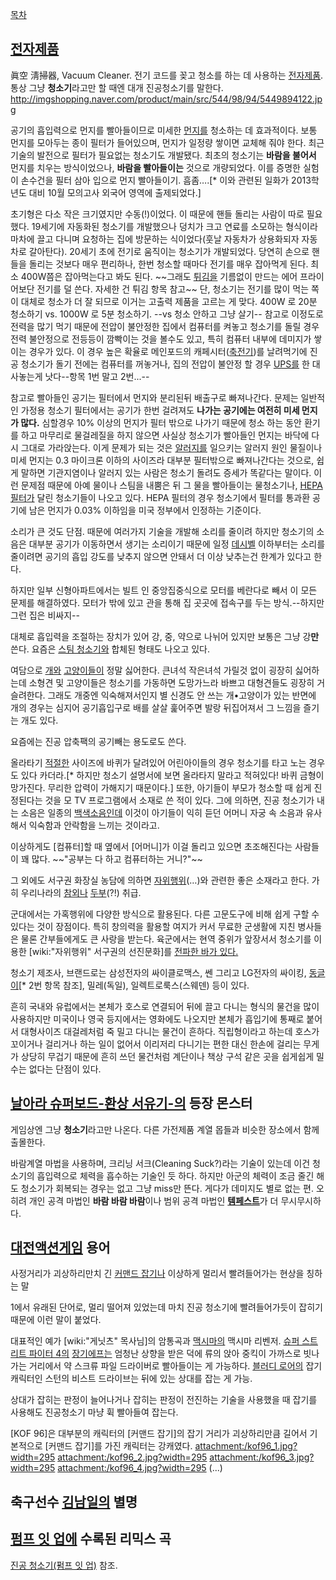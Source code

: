 [[목차]]
== [[전자제품]] ==
眞空 淸掃器, Vacuum Cleaner. 전기 코드를 꽂고 청소를 하는 데 사용하는 [[전자제품]]. 통상 그냥 '''청소기'''라고만 할 때엔 대개 진공청소기를 말한다.
http://imgshopping.naver.com/product/main/src/544/98/94/5449894122.jpg

공기의 흡입력으로 먼지를 빨아들이므로 미세한 [[먼지]]를 청소하는 데 효과적이다. 보통 먼지를 모아두는 종이 필터가 들어있으며, 먼지가 일정량 쌓이면 교체해 줘야 한다. 최근 기술의 발전으로 필터가 필요없는 청소기도 개발됐다.
최초의 청소기는 '''바람을 불어서''' 먼지를 치우는 방식이었으나, '''바람을 빨아들이는''' 것으로 개량되었다. 이를 증명한 실험이 손수건을 필터 삼아 입으로 먼지 빨아들이기. 흠좀….[* 이와 관련된 일화가 2013학년도 대비 10월 모의고사 외국어 영역에 출제되었다.]

초기형은 다소 작은 크기였지만 수동(!)이었다. 이 때문에 핸들 돌리는 사람이 따로 필요했다. 19세기에 자동화된 청소기를 개발했으나 덩치가 크고 연료를 소모하는 형식이라 마차에 끌고 다니며 요청하는 집에 방문하는 식이었다(훗날 자동차가 상용화되자 자동차로 갈아탄다). 20세기 초에 전기로 움직이는 청소기가 개발되었다. 당연히 손으로 핸들을 돌리는 것보다 매우 편리하나, 한번 청소할 때마다 전기를 매우 잡아먹게 된다. 최소 400W쯤은 잡아먹는다고 봐도 된다. ~~그래도 [[튀김]]을 기름없이 만드는 에어 프라이어보단 전기를 덜 쓴다. 자세한 건 튀김 항목 참고~~ 단, 청소기는 전기를 많이 먹는 쪽이 대체로 청소가 더 잘 되므로 이거는 고출력 제품을 고르는 게 맞다. 400W 로 20분 청소하기 vs. 1000W 로 5분 청소하기. --vs 청소 안하고 그냥 살기-- 참고로 이정도로 전력을 많기 먹기 때문에 전압이 불안정한 집에서 컴퓨터를 켜놓고 청소기를 돌릴 경우 전력 불안정으로 전등등이 깜빡이는 것을 볼수도 있고, 특히 컴퓨터 내부에 데미지가 쌓이는 경우가 있다. 이 경우 높은 확율로 메인포드의 캐페시터([[축전기]])를 날려먹기에 진공 청소기가 돌기 전에는 컴퓨터를 꺼놓거나, 집의 전압이 불안정 할 경우 [[UPS]]를 한 대 사놓는게 낫다--항목 1번 말고 2번...--

참고로 빨아들인 공기는 필터에서 먼지와 분리된뒤 배출구로 빠져나간다. 문제는 일반적인 가정용 청소기 필터에서는 공기가 한번 걸려져도 '''나가는 공기에는 여전히 미세 먼지가 많다.''' 심할경우 10% 이상의 먼지가 필터 밖으로 나가기 때문에 청소 하는 동안 환기를 하고 마무리로 물걸레질을 하지 않으면 사실상 청소기가 빨아들인 먼지는 바닥에 다시 그대로 가라앉는다. 이게 문제가 되는 것은 [[알러지]]를 일으키는 알러지 원인 물질이나 미세 먼지는 0.3 마이크론 이하의 사이즈라 대부분 필터밖으로 빠져나간다는 것으로, 쉽게 말하면 기관지염이나 알러지 있는 사람은 청소기 돌려도 증세가 똑같다는 말이다. 이런 문제점 때문에 아예 물이나 스팀을 내뿜은 뒤 그 물을 빨아들이는 물청소기나, [[HEPA]]필터가 달린 청소기들이 나오고 있다. HEPA 필터의 경우 청소기에서 필터를 통과환 공기에 남은 먼지가 0.03% 이하임을 미국 정부에서 인정하는 기준이다. 

소리가 큰 것도 단점. 때문에 여러가지 기술을 개발해 소리를 줄이려 하지만 청소기의 소음은 대부분 공기가 이동하면서 생기는 소리이기 때문에 일정 [[데시벨]] 이하부터는 소리를 줄이려면 공기의 흡입 강도를 낮추지 않으면 안돼서 더 이상 낮추는건 한계가 있다고 한다.

하지만 일부 신형아파트에서는 빌트 인 중앙집중식으로 모터를 베란다로 빼서 이 모든 문제를 해결하였다. 모터가 밖에 있고 관을 통해 집 곳곳에 접속구를 두는 방식.--하지만 그런 집은 비싸지--

대체로 흡입력을 조절하는 장치가 있어 강, 중, 약으로 나뉘어 있지만 보통은 그냥 강'''만''' 쓴다. 요즘은 [[스팀 청소기]]와 합체된 형태도 나오고 있다.

여담으로 [[개]]와 [[고양이]]들이 정말 싫어한다. 큰녀석 작은녀석 가릴것 없이 굉장히 싫어하는데 소형견 및 고양이들은 청소기를 가동하면 도망가느라 바쁘고 대형견들도 굉장히 거슬려한다.
그래도 개중엔 익숙해져서인지 별 신경도 안 쓰는 개•고양이가 있는 반면에 개의 경우는 심지어 공기흡입구로 배를 살살 훑어주면 발랑 뒤집어져서 그 느낌을 즐기는 개도 있다.

요즘에는 진공 압축팩의 공기빼는 용도로도 쓴다.

올라타기 [[적절]]한 사이즈에 바퀴가 달려있어 어린아이들의 경우 청소기를 타고 노는 경우도 있다 카더라.[* 하지만 청소기 설명서에 보면 올라타지 말라고 적혀있다! 바퀴 금형이 망가진다. 무리한 압력이 가해지기 때문이다.] 또한, 아기들이 부모가 청소할 때 쉽게 진정된다는 것을 모 TV 프로그램에서 소재로 쓴 적이 있다. 그에 의하면, 진공 청소기가 내는 소음은 일종의 [[백색소음]]인데 이것이 아기들이 익히 듣던 어머니 자궁 속 소음과 유사해서 익숙함과 안락함을 느끼는 것이라고.

이상하게도 [컴퓨터]할 때 옆에서 [어머니]가 이걸 돌리고 있으면 초조해진다는 사람들이 꽤 많다. ~~"공부는 다 하고 컴퓨터하는 거니?"~~

그 외에도 서구권 화장실 농담에 의하면 [[자위행위]](…)와 관련한 좋은 소재라고 한다. 가히 우리나라의 [[참외]]나 [[두부]](?!) 취급.

군대에서는 가혹행위에 다양한 방식으로 활용된다. 다른 고문도구에 비해 쉽게 구할 수 있다는 것이 장점이다. 특히 창의력을 활용할 여지가 커서 무료한 군생활에 지친 병사들은 물론 간부들에게도 큰 사랑을 받는다. 육군에서는 현역 중위가 앞장서서 청소기를 이용한 [wiki:"자위행위" 서구권의 선진문화]를 [http://news.naver.com/main/read.nhn?mode=LSD&mid=shm&sid1=100&oid=469&aid=0000023164 전파한 바가 있다.]

청소기 제조사, 브랜드로는 삼성전자의 싸이클로맥스, 쎈 그리고 LG전자의 싸이킹, [[동글이]][* 2번 항목 참조], 밀레(독일), 일렉트로룩스(스웨덴) 등이 있다.

흔히 국내와 유럽에서는 본체가 호스로 연결되어 뒤에 끌고 다니는 형식의 물건을 많이 사용하지만 미국이나 영국 등지에서는 영화에도 나오지만 본체가 흡입기에 통째로 붙어서 대형사이즈 대걸레처럼 죽 밀고 다니는 물건이 흔하다. 직립형이라고 하는데 호스가 꼬이거나 걸리거나 하는 일이 없어서 이리저리 다니기는 편한 대신 한손에 걸리는 무게가 상당히 무겁기 때문에 흔히 쓰던 물건처럼 계단이나 책상 구석 같은 곳을 쉽게쉽게 밀 수는 없다는 단점이 있다.
== [[날아라 슈퍼보드-환상 서유기-]]의 등장 몬스터 ==
게임상엔 그냥 '''청소기'''라고만 나온다. 다른 가전제품 계열 몹들과 비슷한 장소에서 함께 출몰한다.

바람계열 마법을 사용하며, 크리닝 서크(Cleaning Suck?)라는 기술이 있는데 이건 청소기의 흡입력으로 체력을 흡수하는 기술인 듯 하다. 하지만 아군의 체력이 조금 줄긴 해도 청소기가 회복되는 경우는 없고 그냥 miss만 뜬다. 게다가 데미지도 별로 없는 편. 오히려 개인 공격 마법인 ''' 바람 바람 바람'''이나 범위 공격 마법인 '''[[템페스트]]'''가 더 무시무시하다.

== [[대전액션게임]] 용어 ==
사정거리가 괴상하리만치 긴 [[커맨드 잡기]]나 이상하게 멀리서 빨려들어가는 현상을 칭하는 말

1에서 유래된 단어로, 멀리 떨어져 있었는데 마치 진공 청소기에 빨려들어가듯이 잡히기 때문에 이런 말이 붙었다.

대표적인 예가 [wiki:"게닛츠" 목사님]의 암통곡과 [[맥시마]]의 맥시마 리벤저. [[슈퍼 스트리트 파이터 4]]의 [[장기에프]]는 엄청난 상향을 받은 덕에 류의 앉아 중킥이 가까스로 빗나가는 거리에서 약 스크류 파일 드라이버로 빨아들이는 게 가능하다. [[블러디 로어]]의 잡기캐릭터인 스턴의 비스트 드라이브는 뒤에 있는 상대를 잡는 게 가능.

상대가 잡히는 판정이 늘어나거나 잡히는 판정이 전진하는 기술을 사용했을 때 잡기를 사용해도 진공청소기 마냥 휙 빨아들여 잡는다.

[KOF 96]은 대부분의 캐릭터의 [커맨드 잡기]의 잡기 거리가 괴상하리만큼 길어서 기본적으로 [커맨드 잡기]를 가진 캐릭터는 강캐였다.
attachment:/kof96_1.jpg?width=295 attachment:/kof96_2.jpg?width=295
attachment:/kof96_3.jpg?width=295 attachment:/kof96_4.jpg?width=295
(...)
== 축구선수 [[김남일]]의 별명 ==

== [[펌프 잇 업]]에 수록된 리믹스 곡 ==
[[진공 청소기(펌프 잇 업)]] 참조.
